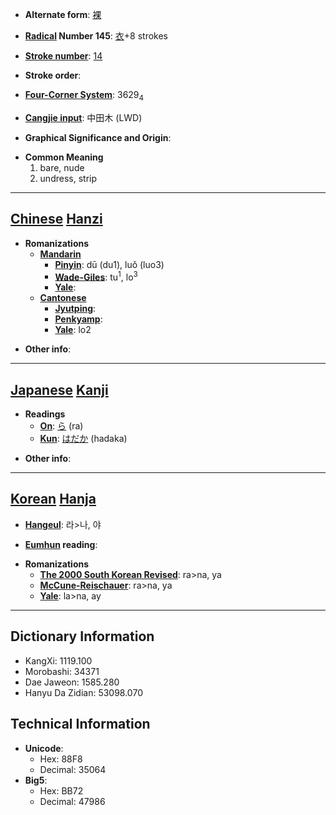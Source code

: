 * '''Alternate form''': [[裸]]

* '''[[Wiktionary:Chinese radical index| Radical]] Number 145''': [[Wiktionary:Chinese radical index 衣|衣]]+8 strokes

* '''[[Wiktionary:Chinese total strokes index|Stroke number]]''': [[Wiktionary:Chinese total strokes index 14|14]]

* '''Stroke order''': 

* '''[[Wiktionary:Chinese four corner index|Four-Corner System]]''': 3629<sub>4</sub>

* '''[[Wiktionary:Chinese Cangjie index|Cangjie input]]''': 中田木 (LWD)

* '''Graphical Significance and Origin''': 

* '''Common Meaning'''
*#bare, nude
*# undress, strip


----

== [[Chinese]] [[Hanzi]] ==

* '''Romanizations'''
** '''[[Mandarin]]'''
*** '''[[Pinyin]]''': dū (du1), luǒ (luo3)
*** '''[[Wade-Giles]]''': tu<sup>1</sup>, lo<sup>3</sup>
*** '''[[Yale]]''': 
** '''[[Cantonese]]'''
*** '''[[Jyutping]]''':
*** '''[[Penkyamp]]''': 
*** '''[[Yale]]''': lo2

* '''Other info''': 

----

== [[Japanese]] [[Kanji]] ==

* '''Readings'''
** '''[[On]]''': [[ら]] (ra)
** '''[[Kun]]''': [[はだか]] (hadaka)

* '''Other info''':  

----

== [[Korean]] [[Hanja]] ==

* '''[[Hangeul]]''': 라>나, 야

* '''[[Eumhun]] reading''': 

* '''Romanizations'''
** '''[[The 2000 South Korean Revised Romanization|The 2000 South Korean Revised]]''': ra>na, ya
** '''[[McCune-Reischauer]]''': ra>na, ya
** '''[[Yale]]''': la>na, ay

----

== Dictionary Information ==

* KangXi: 1119.100
* Morobashi: 34371
* Dae Jaweon: 1585.280
* Hanyu Da Zidian: 53098.070

== Technical Information ==

* '''Unicode''':
** Hex: 88F8
** Decimal: 35064
* '''Big5''':
** Hex: BB72
** Decimal: 47986